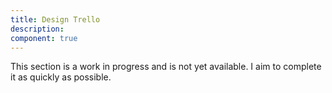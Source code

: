 ```yaml
---
title: Design Trello
description:
component: true
---
```


This section is a work in progress and is not yet available. I aim to complete it as quickly as possible.
